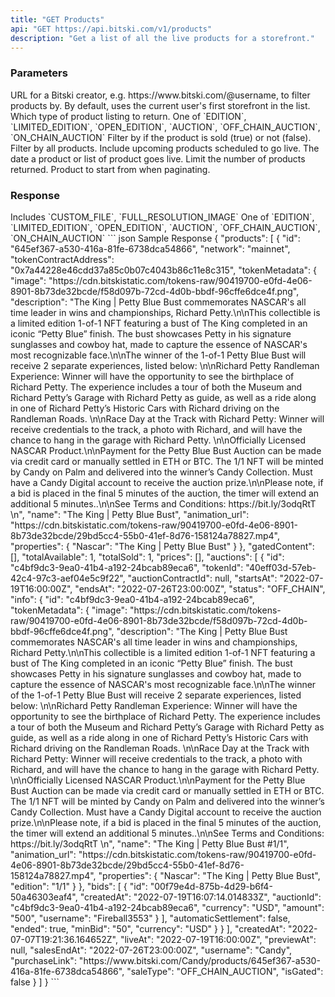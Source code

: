 ```yaml
---
title: "GET Products"
api: "GET https://api.bitski.com/v1/products"
description: "Get a list of all the live products for a storefront."
---
```


### Parameters

<ParamField query="baseUrl" type="string" placeholder="https://www.bitski.com/@bitski" optional>
  URL for a Bitski creator, e.g. https://www.bitski.com/@username, to filter
  products by. By default, uses the current user's first storefront in the list.
</ParamField>

<ParamField query="saleType" type="string" optional>
  Which type of product listing to return. 
  One of `EDITION`, `LIMITED_EDITION`, `OPEN_EDITION`, `AUCTION`, `OFF_CHAIN_AUCTION`, `ON_CHAIN_AUCTION`
</ParamField>

<ParamField query="sold" type="boolean" optional>
  Filter by if the product is sold (true) or not (false).
</ParamField>

<ParamField query="all" type="boolean" optional>
  Filter by all products.
</ParamField>

<ParamField query="includeUpcoming" type="boolean" optional>
  Include upcoming products scheduled to go live.
</ParamField>

<ParamField query="liveAt" type="string" optional>
  The date a product or list of product goes live.
</ParamField>

<ParamField query="limit" type="integer" optional default="0">
  Limit the number of products returned.
</ParamField>

<ParamField query="offset" type="integer" optional default="0">
  Product to start from when paginating.
</ParamField>

### Response 
<ParamField body="products" type="array of objects" required>
  <Expandable>
    <ResponseField name="id" type="string" required/>
    <ResponseField name="network" type="string" required/>
    <ResponseField name="tokenContractAddress" type="string" required/>
    <ResponseField name="tokenMetadata" type="" required>
      <Expandable>
        <ResponseField name="image" type="string" />
        <ResponseField name="description" type="string" />
        <ResponseField name="name" type="string" />
        <ResponseField name="animation_url" type="string" />
        <ResponseField name="properties" type="object" />
      </Expandable>
    </ResponseField>
    <ResponseField name="gatedContenct" type="array" required>
      Includes `CUSTOM_FILE`, `FULL_RESOLUTION_IMAGE`
    </ResponseField>
    <ResponseField name="totalAvailable" type="number" required/>
    <ResponseField name="totalSold" type="number" required/>
    <ResponseField name="prices" type="array of objects" required>
      <Expandable>
        <ResponseField name="id" type="string" />
        <ResponseField name="currency" type="string" />
        <ResponseField name="price" type="string" />
      </Expandable>
    </ResponseField>
    <ResponseField name="auctions" type="array of objects" required>
      <Expandable>
        <ResponseField name="id" type="string" />
        <ResponseField name="tokenId" type="string" />
        <ResponseField name="auctionContractId" type="string" />
        <ResponseField name="startsAt" type="date-time" />
        <ResponseField name="endsAt" type="date-time" />
        <ResponseField name="status" type="string" />
        <ResponseField name="info" type="object">
          <Expandable>
            <ResponseField name="id" type="string" />
            <ResponseField name="tokenMetadata" type="object">
              <Expandable>
                <ResponseField name="image" type="string" />
                <ResponseField name="description" type="string" />
                <ResponseField name="name" type="string" />
                <ResponseField name="animation_url" type="string" />
                <ResponseField name="properties" type="object" />
              </Expandable>
            </ResponseField>
          </Expandable>
        </ResponseField>
        <ResponseField name="bids" type="array of objects">
          <Expandable>
            <ResponseField name="id" type="string" />
            <ResponseField name="createdAt" type="date-time" />
            <ResponseField name="auctionId" type="string" />
            <ResponseField name="currency" type="string" />
            <ResponseField name="amount" type="string" />
            <ResponseField name="username" type="string" />
          </Expandable>
        </ResponseField>
        <ResponseField name="automaticSettlement" type="boolean" />
        <ResponseField name="ended" type="boolean" />
        <ResponseField name="minBid" type="string" />
        <ResponseField name="currency" type="string" />
      </Expandable>
    </ResponseField>
    <ResponseField name="createdAt" type="date-time" required/>
    <ResponseField name="liveAt" type="date-time" required/>
    <ResponseField name="previewAt" type="date-time" required/>
    <ResponseField name="salesEndAt" type="date-time" required/>
    <ResponseField name="username" type="string" required/>
    <ResponseField name="purchaseLink" type="string" required/>
    <ResponseField name="saleType" type="string" required>
      One of `EDITION`, `LIMITED_EDITION`, `OPEN_EDITION`, `AUCTION`, `OFF_CHAIN_AUCTION`, `ON_CHAIN_AUCTION`
    </ResponseField>
    <ResponseField name="isGated" type="boolean" required />
  </Expandable>
</ParamField>

<ParamField body= "error" type="object" required >
  <Expandable>
    <ResponseField name="message" type="string" />
  </Expandable>
</ParamField>

<ResponseExample>
``` json Sample Response
{
  "products": [
    {
      "id": "645ef367-a530-416a-81fe-6738dca54866",
      "network": "mainnet",
      "tokenContractAddress": "0x7a44228e46cdd37a85c0b07c4043b86c11e8c315",
      "tokenMetadata": {
        "image": "https://cdn.bitskistatic.com/tokens-raw/90419700-e0fd-4e06-8901-8b73de32bcde/f58d097b-72cd-4d0b-bbdf-96cffe6dce4f.png",
        "description": "The King | Petty Blue Bust commemorates NASCAR's all time leader in wins and championships, Richard Petty.\n\nThis collectible is a limited edition 1-of-1 NFT featuring a bust of The King completed in an iconic “Petty Blue” finish. The bust showcases Petty in his signature sunglasses and cowboy hat, made to capture the essence of NASCAR's most recognizable face.\n\nThe winner of the 1-of-1 Petty Blue Bust will receive 2 separate experiences, listed below: \n\nRichard Petty Randleman Experience: Winner will have the opportunity to see the birthplace of Richard Petty. The experience includes a tour of both the Museum and Richard Petty’s Garage with Richard Petty as guide, as well as a ride along in one of Richard Petty’s Historic Cars with Richard driving on the Randleman Roads.  \n\nRace Day at the Track with Richard Petty: Winner will receive credentials to the track, a photo with Richard, and will have the chance to hang in the garage with Richard Petty. \n\nOfficially Licensed NASCAR Product.\n\nPayment for the  Petty Blue Bust Auction can be made via credit card or manually settled in ETH or BTC. The 1/1 NFT will be minted by Candy on Palm and delivered into the winner’s Candy Collection. Must have a Candy Digital account to receive the auction prize.\n\nPlease note, if a bid is placed in the final 5 minutes of the auction, the timer will extend an additional 5 minutes..\n\nSee Terms and Conditions: https://bit.ly/3odqRtT \n",
        "name": "The King | Petty Blue Bust",
        "animation_url": "https://cdn.bitskistatic.com/tokens-raw/90419700-e0fd-4e06-8901-8b73de32bcde/29bd5cc4-55b0-41ef-8d76-158124a78827.mp4",
        "properties": {
          "Nascar": "The King | Petty Blue Bust"
        }
      },
      "gatedContent": [],
      "totalAvailable": 1,
      "totalSold": 1,
      "prices": [],
      "auctions": [
        {
          "id": "c4bf9dc3-9ea0-41b4-a192-24bcab89eca6",
          "tokenId": "40eff03d-57eb-42c4-97c3-aef04e5c9f22",
          "auctionContractId": null,
          "startsAt": "2022-07-19T16:00:00Z",
          "endsAt": "2022-07-26T23:00:00Z",
          "status": "OFF_CHAIN",
          "info": {
            "id": "c4bf9dc3-9ea0-41b4-a192-24bcab89eca6",
            "tokenMetadata": {
              "image": "https://cdn.bitskistatic.com/tokens-raw/90419700-e0fd-4e06-8901-8b73de32bcde/f58d097b-72cd-4d0b-bbdf-96cffe6dce4f.png",
              "description": "The King | Petty Blue Bust commemorates NASCAR's all time leader in wins and championships, Richard Petty.\n\nThis collectible is a limited edition 1-of-1 NFT featuring a bust of The King completed in an iconic “Petty Blue” finish. The bust showcases Petty in his signature sunglasses and cowboy hat, made to capture the essence of NASCAR's most recognizable face.\n\nThe winner of the 1-of-1 Petty Blue Bust will receive 2 separate experiences, listed below: \n\nRichard Petty Randleman Experience: Winner will have the opportunity to see the birthplace of Richard Petty. The experience includes a tour of both the Museum and Richard Petty’s Garage with Richard Petty as guide, as well as a ride along in one of Richard Petty’s Historic Cars with Richard driving on the Randleman Roads.  \n\nRace Day at the Track with Richard Petty: Winner will receive credentials to the track, a photo with Richard, and will have the chance to hang in the garage with Richard Petty. \n\nOfficially Licensed NASCAR Product.\n\nPayment for the  Petty Blue Bust Auction can be made via credit card or manually settled in ETH or BTC. The 1/1 NFT will be minted by Candy on Palm and delivered into the winner’s Candy Collection. Must have a Candy Digital account to receive the auction prize.\n\nPlease note, if a bid is placed in the final 5 minutes of the auction, the timer will extend an additional 5 minutes..\n\nSee Terms and Conditions: https://bit.ly/3odqRtT \n",
              "name": "The King | Petty Blue Bust #1/1",
              "animation_url": "https://cdn.bitskistatic.com/tokens-raw/90419700-e0fd-4e06-8901-8b73de32bcde/29bd5cc4-55b0-41ef-8d76-158124a78827.mp4",
              "properties": {
                "Nascar": "The King | Petty Blue Bust",
                "edition": "1/1"
              }
            },
            "bids": [
              {
                "id": "00f79e4d-875b-4d29-b6f4-50a46303eaf4",
                "createdAt": "2022-07-19T16:07:14.014833Z",
                "auctionId": "c4bf9dc3-9ea0-41b4-a192-24bcab89eca6",
                "currency": "USD",
                "amount": "500",
                "username": "Fireball3553"
              }
            ],
            "automaticSettlement": false,
            "ended": true,
            "minBid": "50",
            "currency": "USD"
          }
        }
      ],
      "createdAt": "2022-07-07T19:21:36.164652Z",
      "liveAt": "2022-07-19T16:00:00Z",
      "previewAt": null,
      "salesEndAt": "2022-07-26T23:00:00Z",
      "username": "Candy",
      "purchaseLink": "https://www.bitski.com/Candy/products/645ef367-a530-416a-81fe-6738dca54866",
      "saleType": "OFF_CHAIN_AUCTION",
      "isGated": false
    }
  ]
}
```
</ResponseExample>